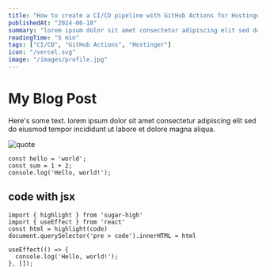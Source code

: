 ---
title: "How to create a CI/CD pipeline with GitHub Actions for Hostinger"
publishedAt: "2024-06-18"
summary: "lorem ipsum dolor sit amet consectetur adipiscing elit sed do eiusmod tempor incididunt ut labore et dolore magna aliqua."
readingTime: "5 min"
tags: ["CI/CD", "GitHub Actions", "Hostinger"]
icon: "/vercel.svg"
image: "/images/profile.jpg"
---

# My Blog Post

Here's some text.
lorem ipsum dolor sit amet consectetur adipiscing elit sed do eiusmod tempor incididunt ut labore et dolore magna aliqua.

![quote](/images/quote.jpg)

```javascript:highlight={2,4-6}
const hello = 'world';
const sum = 1 + 2;
console.log('Hello, world!');
```

## code with jsx

```jsx:highlight={2,4-6}
import { highlight } from 'sugar-high'
import { useEffect } from 'react'
const html = highlight(code)
document.querySelector('pre > code').innerHTML = html

useEffect(() => {
  console.log('Hello, world!');
}, []);
```
